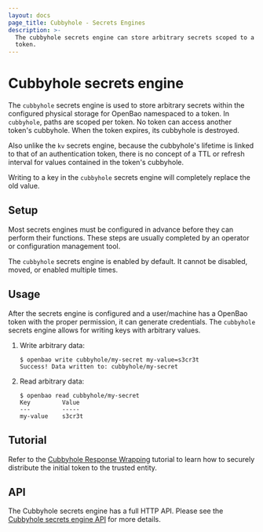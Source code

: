 ```yaml
---
layout: docs
page_title: Cubbyhole - Secrets Engines
description: >-
  The cubbyhole secrets engine can store arbitrary secrets scoped to a single
  token.
---
```


# Cubbyhole secrets engine

The `cubbyhole` secrets engine is used to store arbitrary secrets within the
configured physical storage for OpenBao namespaced to a token. In `cubbyhole`,
paths are scoped per token. No token can access another token's cubbyhole. When
the token expires, its cubbyhole is destroyed.

Also unlike the `kv` secrets engine, because the cubbyhole's lifetime is
linked to that of an authentication token, there is no concept of a TTL or
refresh interval for values contained in the token's cubbyhole.

Writing to a key in the `cubbyhole` secrets engine will completely replace the
old value.

## Setup

Most secrets engines must be configured in advance before they can perform their
functions. These steps are usually completed by an operator or configuration
management tool.

The `cubbyhole` secrets engine is enabled by default. It cannot be disabled,
moved, or enabled multiple times.

## Usage

After the secrets engine is configured and a user/machine has a OpenBao token with
the proper permission, it can generate credentials. The `cubbyhole` secrets
engine allows for writing keys with arbitrary values.

1. Write arbitrary data:

   ```text
   $ openbao write cubbyhole/my-secret my-value=s3cr3t
   Success! Data written to: cubbyhole/my-secret
   ```

1. Read arbitrary data:

   ```text
   $ openbao read cubbyhole/my-secret
   Key         Value
   ---         -----
   my-value    s3cr3t
   ```

## Tutorial

Refer to the [Cubbyhole Response Wrapping](/vault/tutorials/secrets-management/cubbyhole-response-wrapping)
tutorial to learn how to securely distribute the initial token to the trusted entity.

## API

The Cubbyhole secrets engine has a full HTTP API. Please see the
[Cubbyhole secrets engine API](/vault/api-docs/secret/cubbyhole) for more
details.

